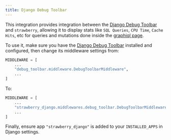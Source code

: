 ```yaml
---
title: Django Debug Toolbar
---
```

This integration provides integration between the
[Django Debug Toolbar](https://github.com/jazzband/django-debug-toolbar) and
`strawberry`, allowing it to display stats like `SQL Queries`, `CPU Time`, `Cache Hits`, etc
for queries and mutations done inside the [graphiql page](https://github.com/graphql/graphiql).

To use it, make sure you have the
[Django Debug Toolbar](https://github.com/jazzband/django-debug-toolbar) installed
and configured, then change its middleware settings from:

```python title="settings.py"
MIDDLEWARE = [
    ...
    "debug_toolbar.middleware.DebugToolbarMiddleware",
    ...
]
```

To:

```python title="settings.py"
MIDDLEWARE = [
    ...
    "strawberry_django.middlewares.debug_toolbar.DebugToolbarMiddleware",
    ...
]
```

Finally, ensure app `"strawberry_django"` is added to your `INSTALLED_APPS` in Django settings.
